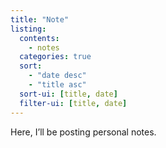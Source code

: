 ```yaml
---
title: "Note"
listing:
  contents:
    - notes
  categories: true
  sort:
    - "date desc"
    - "title asc"
  sort-ui: [title, date]
  filter-ui: [title, date]
---
```


Here, I'll be posting personal notes.